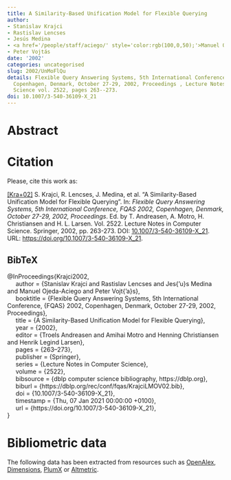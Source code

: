 ```yaml
---
title: A Similarity-Based Unification Model for Flexible Querying
author:
- Stanislav Krajci
- Rastislav Lencses
- Jesús Medina
- <a href='/people/staff/aciego/' style='color:rgb(100,0,50);'>Manuel Ojeda-Aciego</a>
- Peter Vojtás
date: '2002'
categories: uncategorised
slug: 2002/UnMoFlQu
details: Flexible Query Answering Systems, 5th International Conference, {FQAS} 2002,
  Copenhagen, Denmark, October 27-29, 2002, Proceedings , Lecture Notes in Computer
  Science vol. 2522, pages 263--273.
doi: 10.1007/3-540-36109-X_21
---
```




# Abstract










# Citation
Please, cite this work as:


<a name=bib-Krajci2002></a>[[Kra+02]](#cite-Krajci2002) S. Krajci, R. Lencses, J. Medina, et al. “A Similarity-Based Unification Model for Flexible Querying”. In: _Flexible Query Answering Systems, 5th International Conference, FQAS 2002, Copenhagen, Denmark, October 27-29, 2002, Proceedings_. Ed. by T. Andreasen, A. Motro, H. Christiansen and H. L. Larsen. Vol. 2522. Lecture Notes in Computer Science. Springer, 2002, pp. 263-273. DOI: [10.1007/3-540-36109-X\_21](https://doi.org/10.1007%2F3-540-36109-X%5C_21). URL: [https://doi.org/10.1007/3-540-36109-X\_21](https://doi.org/10.1007/3-540-36109-X\_21).

::: {.callout-note appearance="minimal" collapse=true}

## BibTeX

@InProceedings{Krajci2002,<br>&nbsp;&nbsp;&nbsp;&nbsp;  author = {Stanislav Krajci and Rastislav Lencses and Jes{\a'u}s Medina and Manuel Ojeda-Aciego and Peter Vojt{\a'a}s},<br>&nbsp;&nbsp;&nbsp;&nbsp;  booktitle = {Flexible Query Answering Systems, 5th International Conference, {FQAS} 2002, Copenhagen, Denmark, October 27-29, 2002, Proceedings},<br>&nbsp;&nbsp;&nbsp;&nbsp;  title = {A Similarity-Based Unification Model for Flexible Querying},<br>&nbsp;&nbsp;&nbsp;&nbsp;  year = {2002},<br>&nbsp;&nbsp;&nbsp;&nbsp;  editor = {Troels Andreasen and Amihai Motro and Henning Christiansen and Henrik Legind Larsen},<br>&nbsp;&nbsp;&nbsp;&nbsp;  pages = {263--273},<br>&nbsp;&nbsp;&nbsp;&nbsp;  publisher = {Springer},<br>&nbsp;&nbsp;&nbsp;&nbsp;  series = {Lecture Notes in Computer Science},<br>&nbsp;&nbsp;&nbsp;&nbsp;  volume = {2522},<br>&nbsp;&nbsp;&nbsp;&nbsp;  bibsource = {dblp computer science bibliography, https://dblp.org},<br>&nbsp;&nbsp;&nbsp;&nbsp;  biburl = {https://dblp.org/rec/conf/fqas/KrajciLMOV02.bib},<br>&nbsp;&nbsp;&nbsp;&nbsp;  doi = {10.1007/3-540-36109-X\_21},<br>&nbsp;&nbsp;&nbsp;&nbsp;  timestamp = {Thu, 07 Jan 2021 00:00:00 +0100},<br>&nbsp;&nbsp;&nbsp;&nbsp;  url = {https://doi.org/10.1007/3-540-36109-X\_21},<br>}

:::



# Bibliometric data


The following data has been extracted from resources such as [OpenAlex](https://openalex.org/), [Dimensions](https://app.dimensions.ai/), [PlumX](https://www.elsevier.com/insights/metrics/plumx) or [Altmetric](https://www.altmetric.com/).

<div style="display: flex; justify-content: center; align-items: center; height: 100%;">
<span class="__dimensions_badge_embed__" data-doi="10.1007/3-540-36109-X_21" data-legend="always"></span></div><script async src="https://badge.dimensions.ai/badge.js" charset="utf-8"></script>

<div style="display: flex; justify-content: center; align-items: center; height: 100%;">
<a href="https://plu.mx/plum/a/?doi=10.1007/3-540-36109-X_21" class="plumx-details" data-site="plum" data-hide-when-empty="true">A Similarity-Based Unification Model for Flexible Querying</a></div>

<div style="display: flex; justify-content: center; align-items: center; height: 100%;">
<script type="text/javascript" src="https://d1bxh8uas1mnw7.cloudfront.net/assets/embed.js"></script><div data-badge-type="medium-donut" class="altmetric-embed" data-badge-details="right" data-doi="10.1007/3-540-36109-X_21"></div></div>


## Cites

The following graph plots the number of cites received by this work from its publication, on a yearly basis.

```r
#| echo: false
#| results: asis
#| warning: false
#| message: false
source(here::here('scripts', 'manage_publications.R'))
df <- readRDS('citation_history.rds')
plot_citation_history(df)
```



## Papers citing this work

The following is a non-exhaustive list of papers that cite this work:


<a name=bib-Krajca_2013></a>[[1]](#cite-Krajca_2013) P. Krajca and V. Vychodil. “Foundations of relational similarity-based query language RESIQL”. In: _2013 IEEE Symposium on Foundations of Computational Intelligence (FOCI)_. IEEE, Apr. 2013, p. 15–23. DOI: [10.1109/foci.2013.6602450](https://doi.org/10.1109%2Ffoci.2013.6602450). URL: [http://dx.doi.org/10.1109/foci.2013.6602450](http://dx.doi.org/10.1109/foci.2013.6602450).

<a name=bib-Medina_2004></a>[[2]](#cite-Medina_2004) J. Medina, M. Ojeda-Aciego, and P. Vojtáš. “Similarity-based unification: a multi-adjoint approach”. In: _Fuzzy Sets and Systems_ 146.1 (Aug. 2004), p. 43–62. ISSN: 0165-0114. DOI: [10.1016/j.fss.2003.11.005](https://doi.org/10.1016%2Fj.fss.2003.11.005). URL: [http://dx.doi.org/10.1016/j.fss.2003.11.005](http://dx.doi.org/10.1016/j.fss.2003.11.005).

